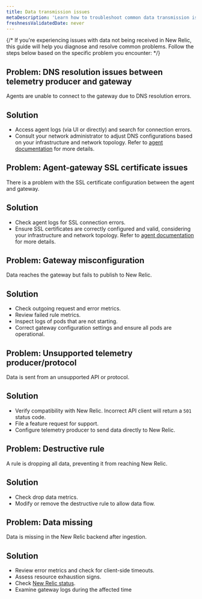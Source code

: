 ```yaml
---
title: Data transmission issues
metaDescription: 'Learn how to troubleshoot common data transmission issues with Pipeline Control gateway.'
freshnessValidatedDate: never
---
```


{/* If you're experiencing issues with data not being received in New Relic, this guide will help you diagnose and resolve common problems. Follow the steps below based on the specific problem you encounter: */}

## Problem: DNS resolution issues between telemetry producer and gateway
Agents are unable to connect to the gateway due to DNS resolution errors.
## Solution
- Access agent logs (via UI or directly) and search for connection errors.
- Consult your network administrator to adjust DNS configurations based on your infrastructure and network topology. Refer to [agent documentation](/docs/apm/new-relic-apm/getting-started/introduction-apm/) for more details.

## Problem: Agent-gateway SSL certificate issues
There is a problem with the SSL certificate configuration between the agent and gateway.
## Solution
- Check agent logs for SSL connection errors.
- Ensure SSL certificates are correctly configured and valid, considering your infrastructure and network topology. Refer to [agent documentation](/docs/apm/new-relic-apm/getting-started/introduction-apm/) for more details.

## Problem: Gateway misconfiguration
Data reaches the gateway but fails to publish to New Relic.
## Solution
- Check outgoing request and error metrics.
- Review failed rule metrics.
- Inspect logs of pods that are not starting.
- Correct gateway configuration settings and ensure all pods are operational.

## Problem: Unsupported telemetry producer/protocol
Data is sent from an unsupported API or protocol.
## Solution
- Verify compatibility with New Relic. Incorrect API client will return a `501` status code.
- File a feature request for support.
- Configure telemetry producer to send data directly to New Relic.

## Problem: Destructive rule
A rule is dropping all data, preventing it from reaching New Relic.
## Solution
- Check drop data metrics.
- Modify or remove the destructive rule to allow data flow.

## Problem: Data missing
Data is missing in the New Relic backend after ingestion.
## Solution
- Review error metrics and check for client-side timeouts.
- Assess resource exhaustion signs.
- Check [New Relic status](https://status.newrelic.com/).
- Examine gateway logs during the affected time

